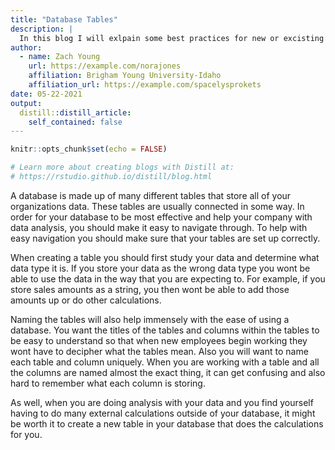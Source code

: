 ```yaml
---
title: "Database Tables"
description: |
  In this blog I will exlpain some best practices for new or excisting businesses that are beginning to create a database and setting up tables within that database.
author:
  - name: Zach Young 
    url: https://example.com/norajones
    affiliation: Brigham Young University-Idaho
    affiliation_url: https://example.com/spacelysprokets
date: 05-22-2021
output:
  distill::distill_article:
    self_contained: false
---
```


```r
knitr::opts_chunk$set(echo = FALSE)

# Learn more about creating blogs with Distill at:
# https://rstudio.github.io/distill/blog.html

```

A database is made up of many different tables that store all of your organizations data. These tables are usually connected in some way. In order for your database to be most effective and help your company with data analysis, you should make it easy to navigate through. To help with easy navigation you should make sure that your tables are set up correctly. 

When creating a table you should first study your data and determine what data type it is. If you store your data as the wrong data type you wont be able to use the data in the way that you are expecting to. For example, if you store sales amounts as a string, you then wont be able to add those amounts up or do other calculations. 

Naming the tables will also help immensely with the ease of using a database. You want the titles of the tables and columns within the tables to be easy to understand so that when new employees begin working they wont have to decipher what the tables mean. Also you will want to name each table and column uniquely. When you are working with a table and all the columns are named almost the exact thing, it can get confusing and also hard to remember what each column is storing.

As well, when you are doing analysis with your data and you find yourself having to do many external calculations outside of your database, it might be worth it to create a new table in your database that does the calculations for you.